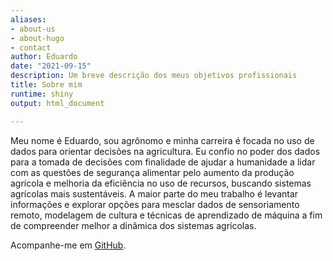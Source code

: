 ```yaml
---
aliases:
- about-us
- about-hugo
- contact
author: Eduardo
date: "2021-09-15"
description: Um breve descrição dos meus objetivos profissionais
title: Sobre mim
runtime: shiny
output: html_document

---
```



Meu nome é Eduardo, sou agrônomo e minha carreira é focada no uso de dados para orientar decisões na agricultura. Eu confio no poder dos dados para a tomada de decisões  com finalidade de ajudar a humanidade a lidar com as questões de segurança alimentar pelo aumento da produção agrícola e melhoria da eficiência no uso de recursos, buscando sistemas agrícolas mais sustentáveis. A maior parte do meu trabalho é levantar informações e explorar opções para mesclar dados de sensoriamento remoto, modelagem de cultura e técnicas de aprendizado de máquina a fim de compreender melhor a dinâmica dos sistemas agrícolas.

Acompanhe-me em [GitHub](https://github.com/EduardoMullerGruhn).
